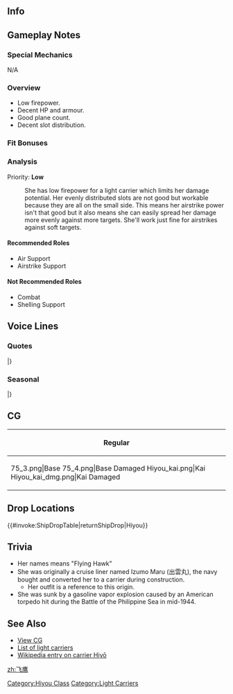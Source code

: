 ==Info==
{{KanmusuInfo|ID=065}}
{{KanmusuInfo|ID=065a}}

==Gameplay Notes==
===Special Mechanics===
N/A

===Overview===
* Low firepower.
* Decent HP and armour.
* Good plane count.
* Decent slot distribution.

===Fit Bonuses===
{{:{{BASEPAGENAME}}/Equipment Bonuses}}
{{clear}}

===Analysis===
Priority: '''Low'''

: She has low firepower for a light carrier which limits her damage potential. Her evenly distributed slots are not good but workable because they are all on the small side. This means her airstrike power isn't that good but it also means she can easily spread her damage more evenly against more targets. She'll work just fine for airstrikes against soft targets.

====Recommended Roles====
* Air Support
* Airstrike Support

====Not Recommended Roles====
* Combat
* Shelling Support

==Voice Lines==
===Quotes===
{{ShipquoteHeader}}
{{ShipquoteKai
|scenario = Introduction
|origin = 名前は出雲ま…じゃなかった、飛鷹です。航空母艦よ。よろしくね、提督！
|translation = My name is Izumo Ma... No wait, it's Hiyou. I'm an aircraft carrier. Nice to meet you, Admiral!
|audio = Hiyou-Introduction.ogg
}}
{{ShipquoteKai
|scenario = Library
|origin = 飛鷹よ。
北米航路用の新造客船「出雲丸」を建造途中で改装した、商船改造空母なの。
でも、正規空母並みの活躍を見せたんだから、本当よ。
|translation = I'm Hiyou.
I was a newly laid down cruise ship, Izumo Maru, planned to be used to run routes to North America before being converted to an aircraft carrier.<ref>She was laid down in 1939 and her conversion was ordered in 1940 when the upper decks were just being built.</ref>
But I really did perform as well as a standard carrier.
|audio = Hiyou-Library.ogg
}}
{{ShipquoteKai
|scenario = Secretary 1
|origin = 何に？忙しいのよ！
|translation = What is it? I'm busy!
|audio = Hiyou-Secretary_1.ogg
}}
{{ShipquoteKai
|scenario = Secretary 1
|kai = yes
|origin = 何なの、もう。執務中に冗談はやめてって、もう…
|translation = Jeez, what is it. Please stop messing around on duty already...
|audio = HiyouKai-Sec1.mp3
}}
{{ShipquoteKai
|scenario = Secretary 2
|origin = ちょうど良かったわ、艦載機の整備を手伝って、何気に数が多くって。
|translation = Great timing, help me with maintenance on my planes, I've got more than I thought.
|audio = Hiyou-Secretary_2.ogg
}}
{{ShipquoteKai
|scenario = Secretary 3
|origin = そんなに暇ならエレベーターの油圧の具合を見てよ。調子悪いったら…
|translation = If you've got so much free time, help me check my elevator's hydraulics. They don't feel so good...<ref>During the [https://en.wikipedia.org/wiki/Battle_of_the_Philippine_Sea Battle of the Philippine Sea], she was struck by torpedoes that caused a fuel leak resulting in a detonation that jammed the elevators.</ref>
|audio = Hiyou-Secretary_3.ogg
}}
{{ShipquoteKai
|scenario = Secretary 3
|kai = yes
|origin = 何、忙しいのに。そんなに暇なら消火ポンプとかよく確認しておいてね。
|translation = What, I'm busy. If you've got so much free time, go check the fire fighting pumps.
|audio = HiyouKai-Sec3.mp3
}}
{{ShipquoteKai
|scenario = Secretary Idle
|kai = yes
|origin = サンフランシスコ航路、諦めた訳じゃないの。平和になれば、いつか、きっと…
|translation = I haven't given up on the San Fransisco route yet. When peace comes, one day I'll surely...<ref>Her original purpose was to run a cruise route between Japan and San Fransisco.</ref>
|audio = HiyouKai-Idle.mp3
}}
{{ShipquoteKai
|scenario = Secretary (Married)
|origin = 提督、少し顔色が悪いわ。あまり根を詰めて仕事してはダメ。少し休んで、きっとその方が全て旨くいくって、本当よ。
|translation = You don't look too good, Admiral. Don't work yourself too hard. You'll definitely feel better after getting some rest.
|audio = Hiyou-Wedding_Line.mp3
}}
{{ShipquoteKai
|scenario = Wedding
|origin = ああ、何か艦隊任務って疲れるわぁ…、提督に愚痴って、ごめん…って、えっ、いいの。何で…
|translation =Aaah, fleet operations are exhausting... Sorry for the complaints, Admiral... Wha, eh, it's fine. Why...
|audio = Hiyou-Wedding.ogg
}}
{{ShipquoteKai
|scenario = Player's Score
|origin = 提督に連絡があるみたい。何かな。
|translation = You've got a message, Admiral. What does it say?
|audio = Hiyou-Looking_At_Scores.ogg
}}
{{ShipquoteKai
|scenario = Player's Score
|kai = yes
|origin = 提督、情報の確認はとっても大事よ。はい、報告書です♪。
|translation = It's important to review intelligence, Admiral. Yes, here's the report♪
|audio = HiyouKai-PlayerScore.mp3
}}
{{ShipquoteKai
|scenario = Joining the Fleet
|origin = さぁ、飛鷹型航空母艦の出撃よ。
|translation = Now, it's time for the Hiyou-class carriers to sortie.
|audio = Hiyou-Joining_A_Fleet.ogg
}}
{{ShipquoteKai
|scenario = Equipment 1
|origin = 何々、パワーアップ？いいわね♪。
|translation = What's happening, a power up? That's great♪
|audio = Hiyou-Equipment_1.ogg
}}
{{ShipquoteKai
|scenario = Equipment 1
|kai = yes
|origin = ありがとう！いい機材ね、これは♪。
|translation = Thank you! These are good machines♪
|audio = HiyouKai-Equip1.mp3
}}
{{ShipquoteKai
|scenario = Equipment 2
|origin = 私は元々民間の客船になるはずだったのに。ま、いっか。
|translation = I was supposed to be a cruise ship in the first place. Oh well.
|audio = Hiyou-Equipment_2.ogg
}}
{{ShipquoteKai
|scenario = Equipment 2
|kai = yes
|origin = よし、これなら正規空母並みの戦力を発揮できます。やるわ♪。
|translation = Alright, I can fight like a standard carrier with this. I can do this♪
|audio = HiyouKai-Equip2.mp3
}}
{{ShipquoteKai
|scenario = Equipment 3
|origin = やる♪。
|translation = This will do♪
|audio = Hiyou-Equipment_3.ogg
}}
{{ShipquoteKai
|scenario = Equipment 3
|kai = yes
|origin = あら、いいわね♪。
|translation = Oh, this is nice♪
|audio = HiyouKai-Equip3.mp3
}}
{{ShipquoteKai
|scenario = Supply
|origin = 補給、大事に使わせていただきます！
|translation = I'll put these supplies to very good use!
|audio = Hiyou-Supply.mp3
}}
{{ShipquoteKai
|scenario = Docking (Minor Damage)
|origin = 入渠してる暇なんか、ないのに…
|translation = I don't have time to spare to be in the docks...
|audio = Hiyou-Docking_Minor.ogg
}}
{{ShipquoteKai
|scenario = Docking (Major Damage)
|origin = ドック入り。もうドックは飽きたな。
|translation = Going in the docks again. I'm already fed-up with being in the docks.
|audio = Hiyou-Docking_Major.ogg
}}
{{ShipquoteKai
|scenario = Construction
|origin = ちょっと進水した船があるわよ。
|translation = Looks like there's a newly launched ship.
|audio = Hiyou-Construction.ogg
}}
{{ShipquoteKai
|scenario = Returning from Sortie
|origin = 作戦完了ですって。
|translation = The operation is complete.
|audio = Hiyou-Returning_From_Sortie.ogg
}}
{{ShipquoteKai
|scenario = Starting a Sortie
|origin = 次はどこ。アリューシャン方面？
|translation = Where to next? To the Aleutians?<ref>She participated in the [https://en.wikipedia.org/wiki/Battle_of_Dutch_Harbor Battle of Dutch Harbor], part of Operation AL by the IJN.</ref>
|audio = Hiyou-Starting_A_Sortie.ogg
}}
{{ShipquoteKai
|scenario = Starting a Sortie
|kai = yes
|origin = さぁ、飛鷹型航空母艦、全力出撃です。航空隊の練度もバッチリよ。
|translation = Now, the Hiyou-class aircraft carriers will sortie with all our might. My air wing is all trained up too.
|audio = HiyouKai-Sortie.mp3
}}
{{ShipquoteKai
|scenario = Starting a Battle
|origin = 攻撃隊、発艦開始。
|translation = Attack corps, begin takeoff.
|audio = Hiyou-Battle_Start.ogg
}}
{{ShipquoteKai
|scenario = Attack
|origin = 全機爆装。さあ、飛び立って。
|translation = All bombers. Now, fly.
|audio = Hiyou-Attack.ogg
}}
{{ShipquoteKai
|scenario = Air Battle
|origin = 多少防御力が弱くたって。
|translation = Go soften them up a bit.
|audio = Hiyou-Air_Battle.ogg
}}
{{ShipquoteKai
|scenario = Night Battle
|origin = さぁ、ミッドウェーの仇をとるわよ。
|translation = Now, this is for Midway.
|audio = Hiyou-Night_Battle.ogg
}}
{{ShipquoteKai
|scenario = MVP
|origin = どう？改装空母だって甘くないでしょう。私達結構やれるんだから。
|translation = How's that? A converted carrier isn't bad right. We can do pretty well.
|audio = Hiyou-MVP.ogg
}}
{{ShipquoteKai
|scenario = Minor Damage 1
|origin = うぁ…あっ！
|translation = Who...aa!
|audio = Hiyou-Minor_Damage_1.ogg
}}
{{ShipquoteKai
|scenario = Minor Damage 2
|origin = 飛行甲板に火。消火ポンプ、急いで。
|translation = Fire on the flight deck. Hurry up with the water pumps.<ref>She was set alight by bombs at the Battle of the Philippine Sea.</ref>
|audio = Hiyou-Minor_Damage_2.ogg
}}
{{ShipquoteKai
|scenario = Major Damage
|origin = 消火ポンプが故障って、どういうことよ。
|translation = What do you mean by the "water pumps have failed"?<ref>The damage control crew abandoned efforts to save her once the water pumps failed.</ref>
|audio = Hiyou-Major_Damage.ogg
}}
{{ShipquoteKai
|scenario = Sunk
|origin = 火災鎮火は…無理か。私も逝くのね。
|translation = I couldn't... extinguish the fires. I'll be heading off too.
|audio = Hiyou-Sunk.ogg
}}
|} <references/>

{{clear}}

===Seasonal===
{{SeasonalHeaderOld}}
{{SeasonalQuote
|scenario = [[Seasonal/Christmas_2014|Christmas 2014]]
|origin =ク、クリスマスかぁ。ドレス、まだ取っておいたかなぁ…着ても、いいかな？
|translation =	I-is it Christmas? I wonder if my dress here somewhere ...Can I wear it?<ref>A reference to when she was originally a cruise ship.</ref>
|audio = Hiyou_Christmas_2015_Sec1.ogg
|notes =
}}
{{SeasonalQuote
|scenario = [[Seasonal/Second_Anniversary|2nd Anniversary]]
|origin = そうね、今日は特別の日なのね。隼鷹、もう真っ赤だし。どんだけ飲んでるの？
|translation =	That’s right, today is a special day. Junyou… Your face is already bright red. How much did you drink?
|audio =065_Hiyou _2ndAnniv.mp3
|notes = 
}}
{{SeasonalQuote
|scenario = [[Seasonal/Coming_of_Spring_2018|Coming of Spring 2018]]
|origin = お花見の季節ですね。いいですね。提督、私も手料理頑張ってみますね。えへへぇ、期待してください。
|translation =	It’s the season for cherry blossom viewing. Great. I’ll try my hand at home cooking too, Admiral. Ehehe, please look forward to it.
|audio = Hiyou_Spring_2018_Sec1.mp3
|notes = 
}}
{{SeasonalQuote
|scenario = [[Seasonal/Fifth_Anniversary|5th Anniversary]]
|origin = そうっか、艦隊の五周年なんですね。…うぅ、隼鷹もう真っ赤だし。どんだけ飲んでるの？
|translation =	I see, it’s the fleet’s 5th Anniversary. …Urgh, your face is already red, Junyou. How much did you drink?
|audio = Hiyou_5th_Anniversary_Sec1.mp3
|notes = 
}}
{{SeasonalQuote
|scenario = [[Seasonal/Rainy_Season_2018|Rainy Season 2018]]
|origin = 梅雨ね…提督に傘の準備を…準鷹の分って…準鷹！？あぁ、もう、飲みすぎ！やめなさいいって！
|translation =	It’s the rainy season… I’ll need to get the Admiral’s umbrella ready… “Worry about Junyou”… Junyou! Ah, jeez, you drank too much! I told you to stop it!
|audio = Hiyou_Rainy_Season_2018_Sec1.mp3
|notes = 
}}
{{SeasonalQuote
|scenario = [[Seasonal/Summer_2018|Summer 2018]]
|origin = 隼鷹、だめだから！あぁ、こら！本ー当にもう！もう、あなた、禁酒しなさい！禁酒！だめだ、もう！
|translation =	Stop that, Junyou! Ah, jeez! You really are just! Jeez, you need to stop drinking! Just stop! Stop, jeez!
|audio = Hiyou_Summer_2018_Sec1.mp3
|notes = 
}}
{{SeasonalQuote
|scenario = [[Seasonal/Setsubun_2019|Setsubun 2019]]
|origin = 節分ですね。えぇ、龍鳳さん鬼役を？なれてるって、本当？大丈夫？あぁ、こら隼鷹！あなたね…
|translation =	It's Setsubun. Eh, you're playing the Oni, Ryuuhou? Are you really used to it already? Are you alright? Ah, hey, Junyou! You're so...
|audio = Hiyou_Setsubun_2019_Sec1.mp3
|notes = 
}}
{{SeasonalQuote
|scenario = [[Seasonal/Sixth_Anniversary|6th Anniversary]]
|origin = 	そうなんですね、艦隊は六周年を迎えたですね。うわぁ、隼鷹、あなたもう真っ赤だし。飲みすぎでしょう。
|translation =	That's right, the fleet's 6th Anniversary is here. Whoa, Junyou, you're already completely red. You've drunk too much.
|audio = Hiyou_6th_Anniversary_Sec2.mp3
|notes = Secretary 2
}}
{{SeasonalQuote
|scenario = [[Seasonal/Seventh_Anniversary|7th Anniversary 2020]]
|origin = そっかぁ、艦隊はついに七周年なんですね。隼鷹、もう真っ赤じゃない。のみずぎ！もう！
|translation =	I see, it's finally the fleet's 7th Anniversary. Junyou, your face is already red. You drink to much! Jeez!
|audio = Hiyou_7th_Anniversary_Secretary_2.mp3
|notes = 
}}
{{SeasonalQuote
|scenario = [[Seasonal/Eighth_Anniversary|8th Anniversary]]
|origin = 提督、艦隊はついに八周年を迎えました。これまで、ありがとう。ほら、準用も。って、酔いつべれてる。
|translation =	Admiral, the fleet is celebrating its 8th Anniversary. Thanks for everything. Come on, Junyou. Ugh, you're already drunk.
|audio = Hiyou_8th Anniversary_Secretary_1.mp3
|notes = 
}}
|}<references/>

{{clear}}

==CG==
{| class="mw-collapsible mw-collapsed wikitable" style="width: 100%;"
!Regular
|-
|<gallery>
75_3.png|Base
75_4.png|Base Damaged
Hiyou_kai.png|Kai
Hiyou_kai_dmg.png|Kai Damaged
</gallery>
|}

== Drop Locations ==
{{#invoke:ShipDropTable|returnShipDrop|Hiyou}}

==Trivia==
*Her names means "Flying Hawk"
*She was originally a cruise liner named Izumo Maru (出雲丸), the navy bought and converted her to a carrier during construction.
**Her outfit is a reference to this origin.
*She was sunk by a gasoline vapor explosion caused by an American torpedo hit during the Battle of the Philippine Sea in mid-1944.

==See Also==
*[[{{PAGENAME}}/Gallery|View {{PAGENAME}} CG]]
*[[EliteCVL|List of light carriers]]
*[[wikipedia:Japanese_aircraft_carrier_Hiyō|Wikipedia entry on carrier Hiyō]]
{{shiplist}}
[[Category:Hiyou Class]]
[[Category:Light Carriers]]
[[zh:飞鹰]]